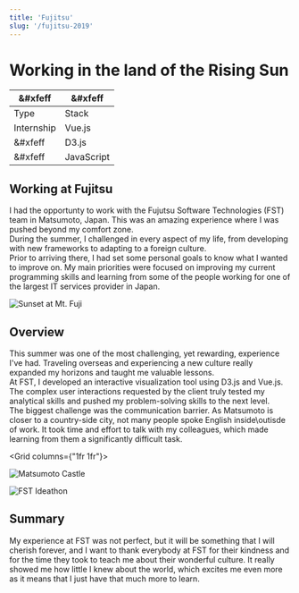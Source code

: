 ```yaml
---
title: 'Fujitsu'
slug: '/fujitsu-2019'
---
```


# Working in the __land__ of the __Rising Sun__

&#xfeff  | &#xfeff 
------------- | ------------- 
Type  | Stack  
Internship | Vue.js 
&#xfeff | D3.js  
&#xfeff | JavaScript  

<Grid columns="40% 60%">

## Working  at Fujitsu  


I had the opportunty to work with the Fujutsu Software Technologies (FST) team in Matsumoto, Japan. This was an amazing experience where I was pushed beyond my comfort zone.  
During the summer, I challenged in every aspect of my life, from developing with new frameworks to adapting to a foreign culture.  
Prior to arriving there, I had set some personal goals to know what I wanted to improve on. My main priorities were focused on improving my current programming skills and learning from some of the people working for one of the largest IT services provider in Japan.  


</Grid>

![](./fuji.jpg "Sunset at Mt. Fuji")  

<Grid columns="40% 60%">

## Overview

This summer was one of the most challenging, yet rewarding, experience I've had. Traveling overseas and experiencing a new culture really expanded my horizons and taught me valuable lessons.  
At FST, I developed an interactive visualization tool using D3.js and Vue.js. The complex user interactions requested by the client truly tested my analytical skills and pushed my problem-solving skills to the next level.  
The biggest challenge was the communication barrier. As Matsumoto is closer to a country-side city, not many people spoke English inside\outisde of work. It took time and effort to talk with my colleagues, which made learning from them a significantly difficult task.

</Grid>

<Grid columns={"1fr 1fr"}>

![](./matsumoto-castle.jpg "Matsumoto Castle")

![](./fst_ideathon.JPG "FST Ideathon") 

</Grid>



<Grid columns="40% 60%">

## Summary

My experience at FST was not perfect, but it will be something that I will cherish forever, and I want to thank everybody at FST for their kindness and for the time they took to teach me about their wonderful culture. It really showed me how little I knew about the world, which excites me even more as it means that I just have that much more to learn.

</Grid>
